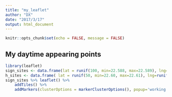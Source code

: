 ---
title: "my_leaflet"
author: "DX"
date: "2017/3/17"
output: html_document
---

```{r setup, include=FALSE}
knitr::opts_chunk$set(echo = FALSE, message = FALSE)
```

## My daytime appearing points

```{r lf}
library(leaflet)
sign_sites <- data.frame(lat = runif(100, min=22.588, max=22.589), lng=runif(100, min=114.270, max=114.271))
h_sites <- data.frame( lat = runif(50, min=22.60, max=22.61), lng=runif(50, min=114.259, max=114.261))
sign_sites %>% leaflet() %>%
    addTiles() %>%
    addMarkers(clusterOptions = markerClusterOptions(), popup='working sign') %>% addCircleMarkers(data=h_sites, popup='haunted places')
```